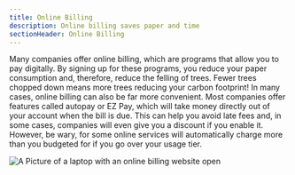 ```yaml
---
title: Online Billing
description: Online billing saves paper and time
sectionHeader: Online Billing
---
```


Many companies offer online billing, which are programs that allow you to pay digitally.
By signing up for these programs, you reduce your paper consumption and, therefore, reduce the felling of trees.
Fewer trees chopped down means more trees reducing your carbon footprint!
In many cases, online billing can also be far more convenient.
Most companies offer features called autopay or EZ Pay, which will take money directly out of your account when the bill is due.
This can help you avoid late fees and, in some cases, companies will even give you a discount if you enable it.
However, be wary, for some online services will automatically charge more than you budgeted for if you go over your usage tier.

![A Picture of a laptop with an online billing website open](/images/online_billing.avif)
